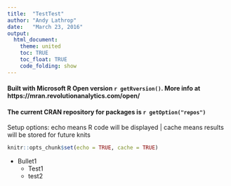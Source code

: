 ```yaml
---
title:  "TestTest"
author: "Andy Lathrop"
date:   "March 23, 2016"
output: 
  html_document:
    theme: united
    toc: TRUE
    toc_float: TRUE
    code_folding: show
---
```


#### Built with Microsoft R Open version `r getRversion()`. More info at https://mran.revolutionanalytics.com/open/
#### The current CRAN repository for packages is `r getOption("repos")`

Setup options: echo means R code will be displayed | cache means results will be stored for future knits
```r
knitr::opts_chunk$set(echo = TRUE, cache = TRUE)
```

* Bullet1
    + Test1
    + test2